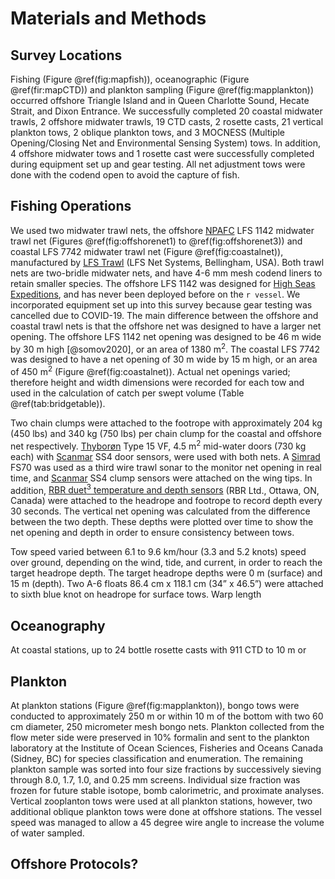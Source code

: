 # Materials and Methods

## Survey Locations

Fishing (Figure \@ref(fig:mapfish)), oceanographic (Figure \@ref(fir:mapCTD)) and plankton sampling (Figure \@ref(fig:mapplankton)) occurred offshore Triangle Island and in Queen Charlotte Sound, Hecate Strait, and Dixon Entrance. We successfully completed 20 coastal midwater trawls, 2 offshore midwater trawls, 19 CTD casts, 2 rosette casts, 21 vertical plankton tows, 2 oblique plankton tows, and 3 MOCNESS (Multiple Opening/Closing Net and Environmental Sensing System) tows. In addition, 4 offshore midwater tows and 1 rosette cast were successfully completed during equipment set up and gear testing. All net adjustment tows were done with the codend open to avoid the capture of fish.

## Fishing Operations

We used two midwater trawl nets, the offshore [NPAFC](https://npafc.org/) LFS 1142 midwater trawl net (Figures \@ref(fig:offshorenet1) to \@ref(fig:offshorenet3)) and coastal LFS 7742 midwater trawl net (Figure \@ref(fig:coastalnet)), manufactured by [LFS Trawl](https://www.lfsinc.com/commericalfishinggear/trawl.htm) (LFS Net Systems, Bellingham, USA). Both trawl nets are two-bridle midwater nets, and have 4-6 mm mesh codend liners to retain smaller species. The offshore LFS 1142 was designed for [High Seas Expeditions](https://yearofthesalmon.org/high-seas-expeditions/), and has never been deployed before on the `r vessel`. We incorporated equipment set up into this survey because gear testing was cancelled due to COVID-19. The main difference between the offshore and coastal trawl nets is that the offshore net was designed to have a larger net opening. The offshore LFS 1142 net opening was designed to be 46 m wide by 30 m high [@somov2020], or an area of 1380 m^2^. The coastal LFS 7742 was designed to have a net opening of 30 m wide by 15 m high, or an area of 450 m^2^ (Figure \@ref(fig:coastalnet)). Actual net openings varied; therefore height and width dimensions were recorded for each tow and used in the calculation of catch per swept volume (Table \@ref(tab:bridgetable)). 

Two chain clumps were attached to the footrope with approximately 204 kg (450 lbs) and 340 kg (750 lbs) per chain clump for the coastal and offshore net respectively. [Thyborøn](https://thyboron-trawldoor.dk/) Type 15 VF, 4.5 m^2^ mid-water doors (730 kg each) with [Scanmar](https://www.scanmar.no/) SS4 door sensors, were used with both nets. A [Simrad](https://www.kongsberg.com/maritime/) FS70 was used as a third wire trawl sonar to the monitor net opening in real time, and [Scanmar](https://www.scanmar.no/) SS4 clump sensors were attached on the wing tips. In addition, [RBR duet^3^ temperature and depth sensors](https://rbr-global.com/products/compact-loggers/rbrduet-td) (RBR Ltd., Ottawa, ON, Canada) were attached to the headrope and footrope to record depth every 30 seconds. The vertical net opening was calculated from the difference between the two depth. These depths were plotted over time to show the net opening and depth in order to ensure consistency between tows.

Tow speed varied between 6.1 to 9.6 km/hour (3.3 and 5.2 knots) speed over ground, depending on the wind, tide, and current, in order to reach the target headrope depth. The target headrope depths were 0 m (surface) and 15 m (depth). Two A-6 floats 86.4 cm x 118.1 cm (34" x 46.5") were attached to sixth blue knot on headrope for surface tows. Warp length


## Oceanography

At coastal stations, up to 24 bottle rosette casts with 911 CTD to 10 m or 


## Plankton

At plankton stations (Figure \@ref(fig:mapplankton)), bongo tows were conducted to approximately 250 m or within 10 m of the bottom with two 60 cm diameter, 250 micrometer mesh bongo nets. Plankton collected from the flow meter side were preserved in 10% formalin and sent to the plankton laboratory at the Institute of Ocean Sciences, Fisheries and Oceans Canada (Sidney, BC) for species classification and enumeration.  The remaining plankton sample was sorted into four size fractions by successively sieving through 8.0, 1.7, 1.0, and 0.25 mm screens. Individual size fraction was frozen for future stable isotope, bomb calorimetric, and proximate analyses. Vertical zooplanton tows were used at all plankton stations, however, two additional oblique plankton tows were done at offshore stations. The vessel speed was managed to allow a 45 degree wire angle to increase the volume of water sampled.

## Offshore Protocols?







